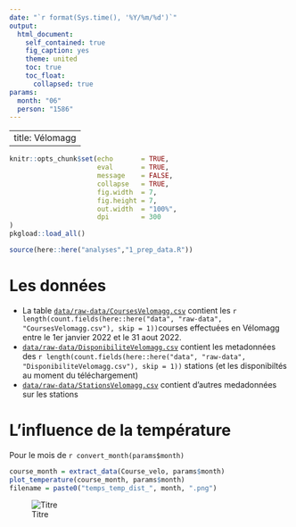 ```yaml
---
date: "`r format(Sys.time(), '%Y/%m/%d')`"
output:
  html_document:
    self_contained: true
    fig_caption: yes
    theme: united
    toc: true
    toc_float:
      collapsed: true
params: 
  month: "06"
  person: "1586"
---
```


---
title: Vélomagg
---

```r
knitr::opts_chunk$set(echo       = TRUE,
                      eval       = TRUE,
                      message    = FALSE,
                      collapse   = TRUE,
                      fig.width  = 7,
                      fig.height = 7,
                      out.width  = "100%",
                      dpi        = 300
)
pkgload::load_all()
```

```r
source(here::here("analyses","1_prep_data.R"))
```


# Les données  

-  La table [`data/raw-data/CoursesVelomagg.csv`](https://github.com/valentine-fleure/VeloMtp/blob/main/data/raw-data/CoursesVelomagg.csv) contient les `r length(count.fields(here::here("data", "raw-data", "CoursesVelomagg.csv"), skip = 1))`courses effectuées en Vélomagg entre le 1er janvier 2022 et le 31 aout 2022.
-  [`data/raw-data/DisponibiliteVelomagg.csv`](https://github.com/valentine-fleure/VeloMtp/blob/main/data/raw-data/DisponibiliteVelomagg.csv) contient les metadonnées des `r length(count.fields(here::here("data", "raw-data", "DisponibiliteVelomagg.csv"), skip = 1))` stations (et les disponibiltés au moment du téléchargement)
-  [`data/raw-data/StationsVelomagg.csv`](https://github.com/valentine-fleure/VeloMtp/blob/main/data/raw-data/StationVelomagg.csv) contient d'autres medadonnées sur les stations

# L'influence de la température  

Pour le mois de `r convert_month(params$month)`
```r
course_month = extract_data(Course_velo, params$month)
plot_temperature(course_month, params$month)
filename = paste0("temps_temp_dist_", month, ".png")
```

![Titre](`r here::here("outputs", filename)`)







